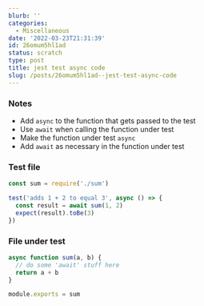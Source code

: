 ```yaml
---
blurb: ''
categories:
  - Miscellaneous
date: '2022-03-23T21:31:39'
id: 26omum5hl1ad
status: scratch
type: post
title: jest test async code
slug: /posts/26omum5hl1ad--jest-test-async-code
---
```


### Notes

- Add `async` to the function that gets passed to the test
- Use `await` when calling the function under test
- Make the function under test `async`
- Add `await` as necessary in the function under test


### Test file

```javascript
const sum = require('./sum')

test('adds 1 + 2 to equal 3', async () => {
  const result = await sum(1, 2)
  expect(result).toBe(3)
})
```


### File under test

```javascript
async function sum(a, b) {
  // do some 'await' stuff here
  return a + b
}

module.exports = sum
```

